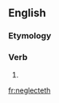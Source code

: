 ==English==

===Etymology===
{{suffix|en|neglect|eth}}

===Verb===
{{head|en|verb form}}

# {{en-archaic third-person singular of|neglect}}

[[fr:neglecteth]]